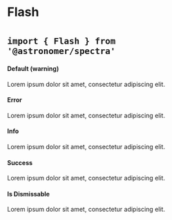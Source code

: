 
<Meta title="Components|Flash" component={Flash} />

# Flash
# <small>`import { Flash } from '@astronomer/spectra'`</small>

#### Default (warning)
<Preview>
  <Story name="Default">
    <Flash>Lorem ipsum dolor sit amet, consectetur adipiscing elit.</Flash>
  </Story>
</Preview>

#### Error
<Preview>
  <Story name="Error">
    <Flash type="error">Lorem ipsum dolor sit amet, consectetur adipiscing elit.</Flash>
  </Story>
</Preview>

#### Info
<Preview>
  <Story name="Info">
    <Flash type="info">Lorem ipsum dolor sit amet, consectetur adipiscing elit.</Flash>
  </Story>
</Preview>

#### Success
<Preview>
  <Story name="Success">
    <Flash type="success">Lorem ipsum dolor sit amet, consectetur adipiscing elit.</Flash>
  </Story>
</Preview>

#### Is Dismissable
<Preview>
  <Story name="Is Dissmissable">
    <Flash dismissKey="warn123" isDismissable>Lorem ipsum dolor sit amet, consectetur adipiscing elit.</Flash>
  </Story>
</Preview>

<Props of={Flash} />
